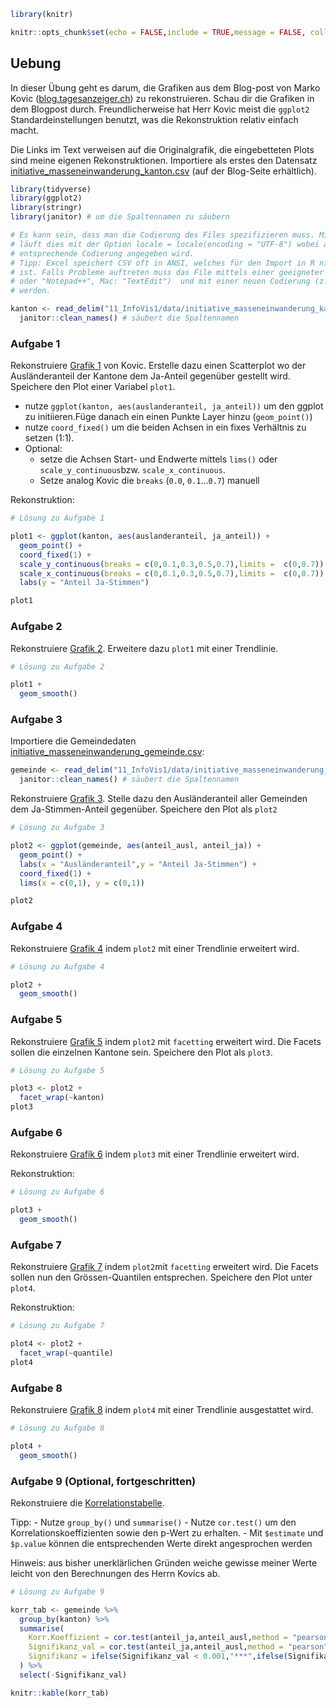 ```r
library(knitr)

knitr::opts_chunk$set(echo = FALSE,include = TRUE,message = FALSE, collapse=TRUE) 


```

## Uebung

In dieser Übung geht es darum, die Grafiken aus dem Blog-post von Marko Kovic ([blog.tagesanzeiger.ch](https://blog.tagesanzeiger.ch/datenblog/index.php/668/je-weniger-auslaender-desto-mehr-ja-stimmen-wirklich)) zu rekonstruieren. Schau dir die Grafiken in dem Blogpost durch. Freundlicherweise hat Herr Kovic meist die `ggplot2` Standardeinstellungen benutzt, was die Rekonstruktion relativ einfach macht. 

Die Links im Text verweisen auf die Originalgrafik, die eingebetteten Plots sind meine eigenen Rekonstruktionen. Importiere als erstes den Datensatz [initiative_masseneinwanderung_kanton.csv](11_InfoVis1/data/initiative_masseneinwanderung_kanton.csv) (auf der Blog-Seite erhältlich).


```r

library(tidyverse)
library(ggplot2)
library(stringr)
library(janitor) # um die Spaltennamen zu säubern

```


```r
# Es kann sein, dass man die Codierung des Files spezifizieren muss. Mit `readr::read_delim()` 
# läuft dies mit der Option locale = locale(encoding = "UTF-8") wobei anstelle von UTF-8 die 
# entsprechende Codierung angegeben wird. 
# Tipp: Excel speichert CSV oft in ANSI, welches für den Import in R nicht sonderlich geeignet 
# ist. Falls Probleme auftreten muss das File mittels einer geeigneter Software (Widows: "Editor" 
# oder "Notepad++", Mac: "TextEdit")  und mit einer neuen Codierung (z.B. `UTF-8`) abgespeichert 
# werden.
```

```r
kanton <- read_delim("11_InfoVis1/data/initiative_masseneinwanderung_kanton.csv",",",locale = locale(encoding = "UTF-8")) %>%
  janitor::clean_names() # säubert die Spaltennamen
```



### Aufgabe 1

Rekonstruiere [Grafik 1](https://blog.tagesanzeiger.ch/datenblog/wp-content/uploads/sites/32/2014/03/Kantone-2.png) von Kovic. Erstelle dazu einen Scatterplot wo der Ausländeranteil der Kantone dem Ja-Anteil gegenüber gestellt wird. Speichere den Plot einer Variabel `plot1`.

- nutze `ggplot(kanton, aes(auslanderanteil, ja_anteil))` um den ggplot zu initiieren.Füge danach ein einen Punkte Layer hinzu (`geom_point()`)
- nutze `coord_fixed()` um die beiden Achsen in ein fixes Verhältnis zu setzen (1:1).
- Optional: 
  - setze die Achsen Start- und Endwerte mittels `lims()` oder `scale_y_continuous`bzw. `scale_x_continuous`.
  - Setze analog Kovic die `breaks` (`0.0`, `0.1`...`0.7`) manuell

Rekonstruktion:

```r

# Lösung zu Aufgabe 1

plot1 <- ggplot(kanton, aes(auslanderanteil, ja_anteil)) +
  geom_point() +
  coord_fixed(1) +
  scale_y_continuous(breaks = c(0,0.1,0.3,0.5,0.7),limits =  c(0,0.7)) +
  scale_x_continuous(breaks = c(0,0.1,0.3,0.5,0.7),limits =  c(0,0.7)) +
  labs(y = "Anteil Ja-Stimmen")

plot1
```


### Aufgabe 2

Rekonstruiere [Grafik 2](https://blog.tagesanzeiger.ch/datenblog/wp-content/uploads/sites/32/2014/03/Kantone-LOESS-986x923.png). Erweitere dazu `plot1` mit einer Trendlinie.

```r
# Lösung zu Aufgabe 2

plot1 +
  geom_smooth()
```



### Aufgabe 3


Importiere die Gemeindedaten [initiative_masseneinwanderung_gemeinde.csv](11_InfoVis1/data/initiative_masseneinwanderung_gemeinde.csv):

```r
gemeinde <- read_delim("11_InfoVis1/data/initiative_masseneinwanderung_gemeinde.csv",",",locale = locale(encoding = "UTF-8")) %>%
  janitor::clean_names() # säubert die Spaltennamen
```


Rekonstruiere [Grafik 3](https://blog.tagesanzeiger.ch/datenblog/wp-content/uploads/sites/32/2014/03/Gemeinden-2-986x939.png). Stelle dazu den Ausländeranteil aller Gemeinden dem Ja-Stimmen-Anteil gegenüber. Speichere den Plot als `plot2`

```r
# Lösung zu Aufgabe 3

plot2 <- ggplot(gemeinde, aes(anteil_ausl, anteil_ja)) +
  geom_point() +
  labs(x = "Ausländeranteil",y = "Anteil Ja-Stimmen") +
  coord_fixed(1) +
  lims(x = c(0,1), y = c(0,1))

plot2
```


### Aufgabe 4

Rekonstruiere [Grafik 4](https://blog.tagesanzeiger.ch/datenblog/wp-content/uploads/sites/32/2014/03/Gemeinden-GAM-2-986x939.png) indem `plot2` mit einer Trendlinie erweitert wird.

```r
# Lösung zu Aufgabe 4

plot2 +
  geom_smooth()
```


### Aufgabe 5

Rekonstruiere [Grafik 5](https://blog.tagesanzeiger.ch/datenblog/wp-content/uploads/sites/32/2014/03/Gemeinden-x-Kantone-2-986x857.png) indem `plot2` mit `facetting` erweitert wird. Die Facets sollen die einzelnen Kantone sein. Speichere den Plot als `plot3`.

```r

# Lösung zu Aufgabe 5

plot3 <- plot2 +
  facet_wrap(~kanton)
plot3
```


### Aufgabe 6

Rekonstruiere [Grafik 6](https://blog.tagesanzeiger.ch/datenblog/wp-content/uploads/sites/32/2014/03/Gemeinden-x-Kantone-LOESS-2-986x857.png) indem `plot3` mit einer Trendlinie erweitert wird.

Rekonstruktion:

```r

# Lösung zu Aufgabe 6

plot3 +
  geom_smooth()
```


### Aufgabe 7

Rekonstruiere [Grafik 7](https://blog.tagesanzeiger.ch/datenblog/wp-content/uploads/sites/32/2014/03/Gemeinden-x-Quantile-2-986x637.png) indem `plot2`mit `facetting` erweitert wird. Die Facets sollen nun den Grössen-Quantilen entsprechen. Speichere den Plot unter `plot4`.

Rekonstruktion:

```r

# Lösung zu Aufgabe 7

plot4 <- plot2 +
  facet_wrap(~quantile)
plot4
```


### Aufgabe 8

Rekonstruiere [Grafik 8](https://blog.tagesanzeiger.ch/datenblog/wp-content/uploads/sites/32/2014/03/Gemeinden-x-Quantile-LOESS-2-986x637.png) indem `plot4` mit einer Trendlinie ausgestattet wird.

```r

# Lösung zu Aufgabe 8

plot4 +
  geom_smooth()
```


### Aufgabe 9 (Optional, fortgeschritten)

Rekonstruiere die [Korrelationstabelle](https://tagi_dwpro.s3.amazonaws.com/UMvkt/2/fs.html).

Tipp: 
- Nutze `group_by()` und `summarise()`
- Nutze `cor.test()` um den Korrelationskoeffizienten sowie den p-Wert zu erhalten. 
- Mit `$estimate` und `$p.value` können die entsprechenden Werte direkt angesprochen werden

Hinweis: aus bisher unerklärlichen Gründen weiche gewisse meiner Werte leicht von den Berechnungen des Herrn Kovics ab.

```r

# Lösung zu Aufgabe 9

korr_tab <- gemeinde %>%
  group_by(kanton) %>%
  summarise(
    Korr.Koeffizient = cor.test(anteil_ja,anteil_ausl,method = "pearson")$estimate,
    Signifikanz_val = cor.test(anteil_ja,anteil_ausl,method = "pearson")$p.value,
    Signifikanz = ifelse(Signifikanz_val < 0.001,"***",ifelse(Signifikanz_val<0.01,"**",ifelse(Signifikanz_val<0.05,"*","-")))
  ) %>%
  select(-Signifikanz_val)

```



```r
knitr::kable(korr_tab)
```


